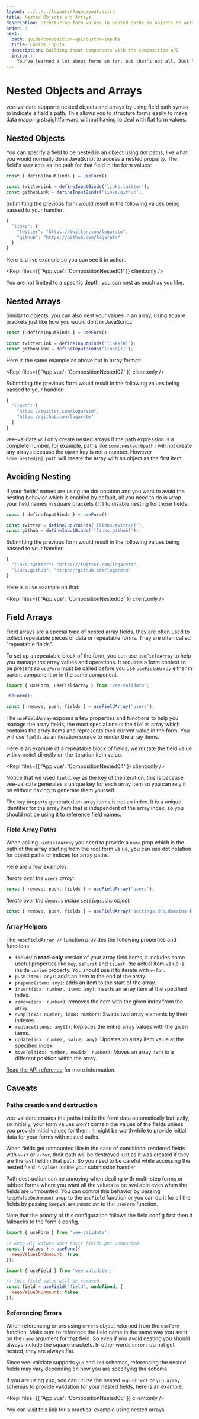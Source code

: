 ```yaml
---
layout: ../../../layouts/PageLayout.astro
title: Nested Objects and Arrays
description: Structuring form values in nested paths in objects or arrays
order: 3
next:
  path: guide/composition-api/custom-inputs
  title: Custom Inputs
  description: Building input components with the composition API
  intro: |
    You've learned a lot about forms so far, but that's not all. Just like how vee-validate makes it easy to build forms, it also offers tools to help you build custom input components with the composition API. Enter `useField()`.
---
```



# Nested Objects and Arrays

vee-validate supports nested objects and arrays by using field path syntax to indicate a field's path. This allows you to structure forms easily to make data mapping straightforward without having to deal with flat form values.

## Nested Objects

You can specify a field to be nested in an object using dot paths, like what you would normally do in JavaScript to access a nested property. The field's `name` acts as the path for that field in the form values:

```js
const { defineInputBinds } = useForm();

const twitterLink = defineInputBinds('links.twitter');
const githubLink = defineInputBinds('links.github');
```

Submitting the previous form would result in the following values being passed to your handler:

```js
{
  "links": {
    "twitter": "https://twitter.com/logaretm",
    "github": "https://github.com/logaretm"
  }
}
```

Here is a live example so you can see it in action.

<Repl files={{ 'App.vue': 'CompositionNested01' }} client:only />

You are not limited to a specific depth, you can nest as much as you like.

## Nested Arrays

Similar to objects, you can also nest your values in an array, using square brackets just like how you would do it in JavaScript.

```js
const { defineInputBinds } = useForm();

const twitterLink = defineInputBinds('links[0]');
const githubLink = defineInputBinds('links[1]');
```

Here is the same example as above but in array format:

<Repl files={{ 'App.vue': 'CompositionNested02' }} client:only />

Submitting the previous form would result in the following values being passed to your handler:

```js
{
  "links": [
    "https://twitter.com/logaretm",
    "https://github.com/logaretm"
  ]
}
```

<DocTip type="warn">

vee-validate will only create nested arrays if the path expression is a complete number, for example, paths like `some.nested[0path]` will not create any arrays because the `0path` key is not a number. However `some.nested[0].path` will create the array with an object as the first item.

</DocTip>

## Avoiding Nesting

If your fields' names are using the dot notation and you want to avoid the nesting behavior which is enabled by default, all you need to do is wrap your field names in square brackets (`[]`) to disable nesting for those fields.

```js
const { defineInputBinds } = useForm();

const twitter = defineInputBinds('[links.twitter]');
const github = defineInputBinds('[links.github]');
```

Submitting the previous form would result in the following values being passed to your handler:

```js
{
  "links.twitter": "https://twitter.com/logaretm",
  "links.github": "https://github.com/logaretm"
}
```

Here is a live example on that:

<Repl files={{ 'App.vue': 'CompositionNested03' }} client:only />

## Field Arrays

Field arrays are a special type of nested array fields, they are often used to collect repeatable pieces of data or repeatable forms. They are often called "repeatable fields".

To set up a repeatable block of the form, you can use `useFieldArray` to help you manage the array values and operations. It requires a form context to be present so `useForm` must be called before you use `useFieldArray` either in parent component or in the same component.

```js
import { useForm, useFieldArray } from 'vee-validate';

useForm();

const { remove, push, fields } = useFieldArray('users');
```

The `useFieldArray` exposes a few properties and functions to help you manage the array fields, the most special one is the `fields` array which contains the array items and represents their current value in the form. You will use `fields` as an iteration source to render the array items.

Here is an example of a repeatable block of fields, we mutate the field value with `v-model` directly on the iteration item value.

<Repl files={{ 'App.vue': 'CompositionNested04' }} client:only />

Notice that we used `field.key` as the key of the iteration, this is because vee-validate generates a unique key for each array item so you can rely it on without having to generate them yourself.

<DocTip type="warn">

The `key` property generated on array items is not an index. It is a unique identifier for the array item that is independent of the array index, so you should not be using it to reference field names.

</DocTip>

### Field Array Paths

When calling `useFieldArray` you need to provide a `name` prop which is the path of the array starting from the root form value, you can use dot notation for object paths or indices for array paths.

Here are a few examples:

_*Iterate over the `users` array:*_

```js
const { remove, push, fields } = useFieldArray('users');
```

_*Iterate over the `domains` inside `settings.dns` object:*_

```js
const { remove, push, fields } = useFieldArray('settings.dns.domains');
```

### Array Helpers

The `<useFieldArray />` function provides the following properties and functions:

- `fields`: a **read-only** version of your array field items, it includes some useful properties like `key`, `isFirst` and `isLast`, the actual item value is inside `.value` property. You should use it to iterate with `v-for`.
- `push(item: any)`: adds an item to the end of the array.
- `prepend(item: any)`: adds an item to the start of the array.
- `insert(idx: number, item: any)`: Inserts an array item at the specified index.
- `remove(idx: number)`: removes the item with the given index from the array.
- `swap(idxA: number, idxB: number)`: Swaps two array elements by their indexes.
- `replace(items: any[])`: Replaces the entire array values with the given items.
- `update(idx: number, value: any)`: Updates an array item value at the specified index.
- `move(oldIdx: number, newIdx: number)`: Moves an array item to a different position within the array.

[Read the API reference](/api/use-field-array) for more information.

## Caveats

### Paths creation and destruction

vee-validate creates the paths inside the form data automatically but lazily, so initially, your form values won't contain the values of the fields unless you provide initial values for them. It might be worthwhile to provide initial data for your forms with nested paths.

When fields get unmounted like in the case of conditional rendered fields with `v-if` or `v-for`, their path will be destroyed just as it was created if they are the last field in that path. So you need to be careful while accessing the nested field in `values` inside your submission handler.

Path destruction can be annoying when dealing with multi-step forms or tabbed forms where you want all the values to be available even when the fields are unmounted. You can control this behavior by passing `keepValueOnUnmount` prop to the `useField` function or you can do it for all the fields by passing `keepValuesOnUnmount` to the `useForm` function.

Note that the priority of this configuration follows the field config first then it fallbacks to the form's config.

```js
import { useForm } from 'vee-validate';

// keep all values when their fields get unmounted
const { values } = useForm({
  keepValuesOnUnmount: true,
});
```

```js
import { useField } from 'vee-validate';

// this field value will be removed
const field = useField('field', undefined, {
  keepValueOnUnmount: false,
});
```

### Referencing Errors

When referencing errors using `errors` object returned from the `useForm` function. Make sure to reference the field name in the same way you set it on the `name` argument for that field. So even if you avoid nesting you should always include the square brackets. In other words `errors` do not get nested, they are always flat.

Since vee-validate supports `yup` and `zod` schemas, referencing the nested fields may vary depending on how you are specifying the schema.

If you are using yup, you can utilize the nested `yup.object` or `yup.array` schemas to provide validation for your nested fields, here is an example:

<Repl files={{ 'App.vue': 'CompositionNested05' }} client:only />

You can [visit this link](/examples/array-fields) for a practical example using nested arrays.
